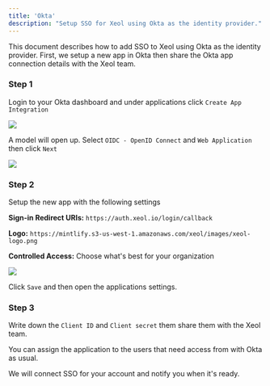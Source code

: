 ```yaml
---
title: 'Okta'
description: "Setup SSO for Xeol using Okta as the identity provider."
---
```


This document describes how to add SSO to Xeol using Okta as the identity provider. First, we setup a new app in Okta then share the Okta app connection details with the Xeol team.

### Step 1

Login to your Okta dashboard and under applications click `Create App Integration`

<Frame type="glass">
  <img src="/images/okta-create-app.png" />
</Frame>

A model will open up. Select `OIDC - OpenID Connect` and `Web Application` then click `Next`

<Frame type="glass">
  <img src="/images/okta-new-app-integration-modal.png" />
</Frame>


### Step 2

Setup the new app with the following settings

**Sign-in Redirect URIs:** `https://auth.xeol.io/login/callback`

**Logo:** `https://mintlify.s3-us-west-1.amazonaws.com/xeol/images/xeol-logo.png`

**Controlled Access:** Choose what's best for your organization

<Frame type="glass">
  <img src="/images/okta-new-app-integration-settings.png" />
</Frame>

Click `Save` and then open the applications settings.


### Step 3

Write down the `Client ID` and `Client secret` them share them with
the Xeol team.

You can assign the application to the users that need access from with Okta as usual.

We will connect SSO for your account and notify you when it's ready.
